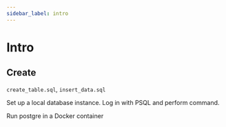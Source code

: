 ```yaml
---
sidebar_label: intro
---
```


# Intro

## Create

`create_table.sql`, `insert_data.sql`

Set up a local database instance. Log in with PSQL and perform command.


Run postgre in a Docker container

